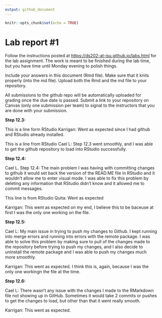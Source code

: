 ```yaml
---
output: github_document
---
```


<!-- README.md is generated from README.Rmd. Please edit the README.Rmd file -->

```r
knitr::opts_chunk$set(echo = TRUE)
```

# Lab report #1

Follow the instructions posted at <https://ds202-at-isu.github.io/labs.html> for the lab assignment. The work is meant to be finished during the lab time, but you have time until Monday evening to polish things.

Include your answers in this document (Rmd file). Make sure that it knits properly (into the md file). Upload both the Rmd and the md file to your repository.

All submissions to the github repo will be automatically uploaded for grading once the due date is passed. Submit a link to your repository on Canvas (only one submission per team) to signal to the instructors that you are done with your submission.

**Step 12.3:**

This is a line form RStudio Karrigan: Went as expected since I had github and RStudio already installed. 

This is a line from RStudio Cael L: Step 12.3 went smoothly, and I was able to get the github repository to load into RStudio successfully.

**Step 12.4:**

Cael L. Step 12.4: The main problem I was having with committing changes to github it would set back the version of the READ.ME file in RStudio and it wouldn't allow me to enter visual mode. I was able to fix this problem by deleting any information that RStudio didn't know and it allowed me to commit messages.

This line is from RStudio Quita: Went as expected

Karrigan: This went as expected on my end, I believe this to be baceuse at first I was the only one working on the file.

**Step 12.5:**

Cael L: My main issue in trying to push my changes to Github. I kept running into merge errors and running into errors with the remote package. I was able to solve this problem by making sure to pull of the changes made to the repository before trying to push my changes, and I also decide to uninstall the remote package and I was able to push my changes much more smoothly.

Karrigan: This went as expected. I think this is, again, because I was the only one workingn the file at the time.

**Step 12.6:**

Cael L: There wasn't any issue with the changes I made to the RMarkdown file not showing up in GitHub. Sometimes it would take 2 commits or pushes to get the changes to load, but other than that it went really smooth.

Karrigan: This went as expected.
